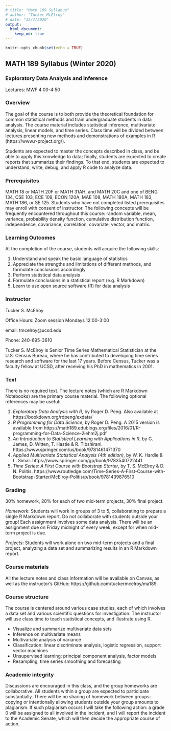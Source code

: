 ```yaml
---
# title: "Math 189 Syllabus"
# author: "Tucker McElroy"
# date: "12/7/2020"
output: 
  html_document:
    keep_md: true
---
```

```r
knitr::opts_chunk$set(echo = TRUE)
```
 
## **MATH 189 Syllabus (Winter 2020)**

### **Exploratory Data Analysis and Inference** 
Lectures: MWF 4:00-4:50

### Overview
The goal of the course is to both provide the theoretical foundation for common statistical methods and train undergraduate students in data analysis. The course material includes statistical inference, multivariate analysis, linear models, and time series. Class time will be divided between lectures presenting new methods and demonstrations of examples in R (https://www.r-project.org/).

Students are expected to master the concepts described in class, and be able to apply this knowledge to data; finally, students are expected to create reports that summarize their findings. To that end, students are expected to understand, write, debug, and apply R code to analyze data.
 
### Prerequisites
MATH 18 or MATH 20F or MATH 31AH, and MATH 20C and one of BENG 134, CSE 103, ECE 109, ECON 120A, MAE 108, MATH 180A, MATH 183, MATH 186, or SE 125. Students who have not completed listed prerequisites may enroll with consent of instructor. The following concepts will be frequently encountered throughout this course: random variable, mean, variance, probability density function, cumulative distribution function, independence, covariance, correlation, covariate, vector, and matrix. 

### Learning Outcomes
At the completion of the course, students will acquire the following skills:

1. Understand and speak the basic language of statistics
2. Appreciate the strengths and limitations of different methods, and formulate conclusions accordingly
3. Perform statistical data analysis 
4. Formulate conclusions in a statistical report (e.g. R Markdown)
5. Learn to use open source software (R) for data analysis

### Instructor
 Tucker S. McElroy
 
 Office Hours: Zoom session Mondays 12:00-3:00
 
 email:  tmcelroy@ucsd.edu
 
 Phone: 240-695-3610
 
 Tucker S. McElroy is Senior Time Series Mathematical Statistician at the U.S. Census Bureau, where he has contributed to developing time series research and software for the last 17 years. Before Census, Tucker was a faculty fellow at UCSD, after receiving his PhD in mathematics in 2001. 

### Text
There is no required text.  The lecture notes (which are R Markdown Notebooks) are the primary course material. The following optional references may be useful:

1. *Exploratory Data Analysis with R*, by Roger D. Peng.  Also available at https://bookdown.org/rdpeng/exdata/
2. *R Programming for Data Science*, by Roger D. Peng.  A 2015 version is available from
https://math189.edublogs.org/files/2016/01/R-programming-for-Data-Science-2iehm2j.pdf
3. *An Introduction to Statistical Learning with Applications in R*, by G. James, D. Witten, T.
Hastie & R. Tibshirani. https://www.springer.com/us/book/9781461471370
4. *Applied Multivariate Statistical Analysis (4th edition)*, by W. K. Hardle & L. Simar.
https://www.springer.com/gp/book/9783540722441
5. *Time Series: A First Course with Bootstrap Starter*, by T. S. McElroy & D. N. Politis.
https://www.routledge.com/Time-Series-A-First-Course-with-Bootstrap-Starter/McElroy-Politis/p/book/9781439876510
 
### Grading
30% homework, 20% for each of two mid-term projects, 30% final project.

*Homework*: Students will work in groups of 3 to 5, collaborating to prepare a single R Markdown report. Do not collaborate with students outside your group! Each assignment involves some data analysis. There will be an assignment due on Friday midnight of every week, except for when mid-term project is due.

*Projects*: Students will work alone on two mid-term projects and a final project, analyzing a data set and summarizing results in an R Markdown report.

### Course materials
All the lecture notes and class information will be available on Canvas, as well as the instructor's GitHub: https://github.com/tuckermcelroy/ma189.  

### Course structure
The course is centered around various case studies, each of which involves a data set and various scientific questions for investigation. The instructor will use class time to teach statistical concepts, and illustrate using R.

- Visualize and summarize multivariate data sets
- Inference on multivariate means
- Multivariate analysis of variance
- Classification: linear discriminate analysis, logistic regression, support vector machines
- Unsupervised learning: principal component analysis, factor models
- Resampling, time series smoothing and forecasting

### Academic integrity
Discussions are encouraged in this class, and the group homeworks are collaborative. All students within a group are expected to participate substantially. There will be no sharing of homework between groups: copying or intentionally allowing students outside your group amounts to plagiarism. If such plagiarism occurs I will take the following action: a grade 0 will be assigned to all involved in the incident, and I will report the incident to the Academic Senate, which will then decide the appropriate course of action. 
